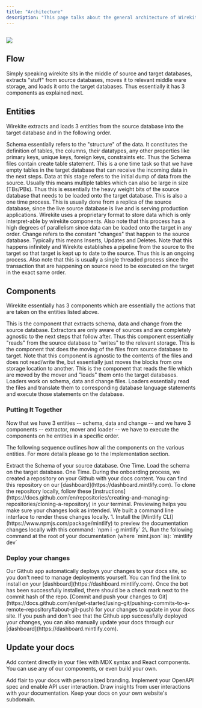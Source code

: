 ```yaml
---
title: "Architecture"
description: "This page talks about the general architecture of Wirekite, the various components that comprise it and functions, limitations of those components. For a more detailed architecture please check the Implementation page.  "
---
```


## ![](/images/SimpleArchitecture.svg)

## Flow

Simply speaking wirekite sits in the middle of source and target databases, extracts "stuff" from source databases, moves it to relevant middle ware storage, and loads it onto the target databases. Thus essentially it has 3 components as explained next.

## Entities&#x20;

Wirekite extracts and loads 3 entities from the source database into the target database and in the following order.

<Steps>
  <Step title="Schema">
    Schema essentially refers to the "structure" of the data. It constitutes the definition of tables, the columns, their datatypes, any other properties like primary keys, unique keys, foreign keys, constraints etc. Thus the Schema files contain create table statement. This is a one time task so that we have empty tables in the target database that can receive the incoming data in the next steps.
  </Step>

  <Step title="Data">
    Data at this stage refers to the initial dump of data from the source. Usually this means multiple tables which can also be large in size (TBs/PBs). Thus this is essentially the heavy weight bits of the source database that needs to be loaded onto the target database. This is also a one time process. This is usually done from a replica of the source database, since the live source database is live and is serving production applications. Wirekite uses a proprietary format to store data which is only interpret-able by wirekite components. Also note that this process has a high degrees of parallelism since data can be loaded onto the target in any order.
  </Step>

  <Step title="Change">
    Change refers to the constant "changes" that happen to the source database. Typically this means Inserts, Updates and Deletes. Note that this happens infinitely and Wirekite establishes a pipeline from the source to the target so that target is kept up to date to the source. Thus this is an ongoing process. Also note that this is usually a single threaded process since the transaction that are happening on source need to be executed on the target in the exact same order.
  </Step>
</Steps>

## Components

Wirekite essentially has 3 components which are essentially the actions that are taken on the entities listed above.&#x20;

<Steps>
  <Step title="Extractor">
    This is the component that extracts schema, data and change from the source database. Extractors are only aware of sources and are completely agnostic to the next steps that follow after. Thus this component essentially "reads" from the source database to "writes" to the relevant storage.
  </Step>

  <Step title="Mover">
    This is the component that does the moving of the files from source database to target. Note that this component is agnostic to the contents of the files and does not read/write the, but essentially just moves the blocks from one storage location to another.
  </Step>

  <Step title="Loader">
    This is the component that reads the file which are moved by the mover and "loads" them onto the target databases. Loaders work on schema, data and change files. Loaders essentially read the files and translate them to corresponding database language statements and execute those statements on the database.
  </Step>
</Steps>

### Putting It Together



Now that we have 3 entities -- schema, data and change -- and we have 3 components -- extractor, mover and loader -- we have to execute the components on he entities in a specific order.&#x20;

The following sequence outlines how all the components on the various entities. For more details please go to the Implementation section.&#x20;



<Steps>
  
  <Step title="Schema">
    <CardGroup>
      <Card title="Schema Extractor" icon="paintbrush" href="/introduction/architecture">
    Extract the Schema of your source database. One Time.
      </Card>
      <Card title="Schema Loader" icon="square-code" href="/introduction/architecture">
    Load the schema on the target database. One Time.
      </Card>
    </CardGroup>
  </Step>

  <Step title="Step 2">
  </Step>

</Steps>











<AccordionGroup>
  <Accordion icon="github" title="Clone your docs locally">
    During the onboarding process, we created a repository on your Github with
    your docs content. You can find this repository on our
    [dashboard](https://dashboard.mintlify.com). To clone the repository
    locally, follow these
    [instructions](https://docs.github.com/en/repositories/creating-and-managing-repositories/cloning-a-repository)
    in your terminal.
  </Accordion>

  <Accordion icon="rectangle-terminal" title="Preview changes">
    Previewing helps you make sure your changes look as intended. We built a
    command line interface to render these changes locally. 1. Install the
    [Mintlify CLI](https://www.npmjs.com/package/mintlify) to preview the
    documentation changes locally with this command: `npm i -g mintlify`
    2\. Run the following command at the root of your documentation (where
    `mint.json` is): `mintlify dev`
  </Accordion>
</AccordionGroup>

### Deploy your changes

<AccordionGroup>
  <Accordion icon="message-bot" title="Install our Github app">
    Our Github app automatically deploys your changes to your docs site, so you
    don't need to manage deployments yourself. You can find the link to install on
    your [dashboard](https://dashboard.mintlify.com). Once the bot has been
    successfully installed, there should be a check mark next to the commit hash
    of the repo.
  </Accordion>

  <Accordion icon="rocket" title="Push your changes">
    [Commit and push your changes to
    Git](https://docs.github.com/en/get-started/using-git/pushing-commits-to-a-remote-repository#about-git-push)
    for your changes to update in your docs site. If you push and don't see that
    the Github app successfully deployed your changes, you can also manually
    update your docs through our [dashboard](https://dashboard.mintlify.com).
  </Accordion>
</AccordionGroup>

## Update your docs

Add content directly in your files with MDX syntax and React components. You can use any of our components, or even build your own.

<CardGroup>
  <Card title="Style Your Docs" icon="paintbrush" href="/settings/global">
    Add flair to your docs with personalized branding.
  </Card>

  <Card title="Add API Endpoints" icon="square-code" href="/api-playground/configuration">
    Implement your OpenAPI spec and enable API user interaction.
  </Card>

  <Card title="Integrate Analytics" icon="chart-mixed" href="/analytics/supported-integrations">
    Draw insights from user interactions with your documentation.
  </Card>

  <Card title="Host on a Custom Domain" icon="browser" href="/settings/custom-domain/subdomain">
    Keep your docs on your own website's subdomain.
  </Card>
</CardGroup>